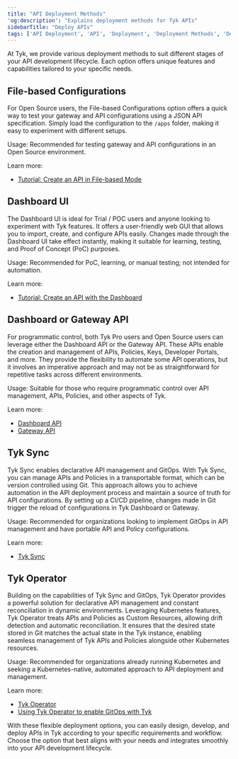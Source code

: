```yaml
---
title: "API Deployment Methods"
'og:description': "Explains deployment methods for Tyk APIs"
sidebarTitle: "Deploy APIs"
tags: ['API Deployment', 'API', 'Deployment', 'Deployment Methods', 'Deploy APIs', 'Tyk Sync', 'Tyk Operator']
---
```


At Tyk, we provide various deployment methods to suit different stages of your API development lifecycle. Each option offers unique features and capabilities tailored to your specific needs.

## File-based Configurations

For Open Source users, the File-based Configurations option offers a quick way to test your gateway and API configurations using a JSON API specification. Simply load the configuration to the `/apps` folder, making it easy to experiment with different setups.

Usage: Recommended for testing gateway and API configurations in an Open Source environment.

Learn more:
* [Tutorial: Create an API in File-based Mode](/getting-started/create-api#tutorial-create-an-api-in-file-based-mode)

## Dashboard UI

The Dashboard UI is ideal for Trial / POC users and anyone looking to experiment with Tyk features. It offers a user-friendly web GUI that allows you to import, create, and configure APIs easily. Changes made through the Dashboard UI take effect instantly, making it suitable for learning, testing, and Proof of Concept (PoC) purposes.

Usage: Recommended for PoC, learning, or manual testing; not intended for automation.

Learn more:
* [Tutorial: Create an API with the Dashboard](/getting-started/create-api#tutorial-create-an-api-with-the-dashboard)

## Dashboard or Gateway API

For programmatic control, both Tyk Pro users and Open Source users can leverage either the Dashboard API or the Gateway API. These APIs enable the creation and management of APIs, Policies, Keys, Developer Portals, and more. They provide the flexibility to automate some API operations, but it involves an imperative approach and may not be as straightforward for repetitive tasks across different environments.

Usage: Suitable for those who require programmatic control over API management, APIs, Policies, and other aspects of Tyk.

Learn more:
- [Dashboard API](/getting-started/key-concepts/dashboard-api)
- [Gateway API](/api-management/oss/gateway-api)

## Tyk Sync

Tyk Sync enables declarative API management and GitOps. With Tyk Sync, you can manage APIs and Policies in a transportable format, which can be version controlled using Git. This approach allows you to achieve automation in the API deployment process and maintain a source of truth for API configurations. By setting up a CI/CD pipeline, changes made in Git trigger the reload of configurations in Tyk Dashboard or Gateway.

Usage: Recommended for organizations looking to implement GitOps in API management and have portable API and Policy configurations.

Learn more:
- [Tyk Sync](/product-stack/tyk-sync/overview)

## Tyk Operator

Building on the capabilities of Tyk Sync and GitOps, Tyk Operator provides a powerful solution for declarative API management and constant reconciliation in dynamic environments. Leveraging Kubernetes features, Tyk Operator treats APIs and Policies as Custom Resources, allowing drift detection and automatic reconciliation. It ensures that the desired state stored in Git matches the actual state in the Tyk instance, enabling seamless management of Tyk APIs and Policies alongside other Kubernetes resources.

Usage: Recommended for organizations already running Kubernetes and seeking a Kubernetes-native, automated approach to API deployment and management.

Learn more:
- [Tyk Operator](/tyk-operator)
- [Using Tyk Operator to enable GitOps with Tyk](/getting-started/key-concepts/gitops-with-tyk)

With these flexible deployment options, you can easily design, develop, and deploy APIs in Tyk according to your specific requirements and workflow. Choose the option that best aligns with your needs and integrates smoothly into your API development lifecycle.
